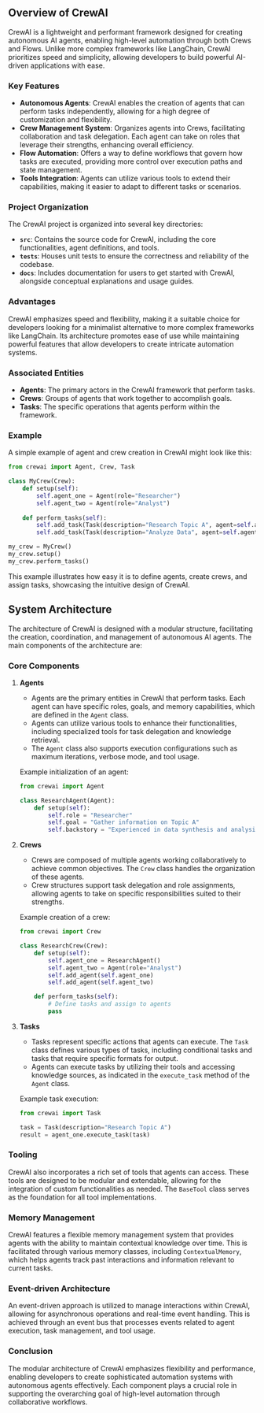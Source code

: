 ## Overview of CrewAI

CrewAI is a lightweight and performant framework designed for creating autonomous AI agents, enabling high-level automation through both Crews and Flows. Unlike more complex frameworks like LangChain, CrewAI prioritizes speed and simplicity, allowing developers to build powerful AI-driven applications with ease.

### Key Features

- **Autonomous Agents**: CrewAI enables the creation of agents that can perform tasks independently, allowing for a high degree of customization and flexibility.
- **Crew Management System**: Organizes agents into Crews, facilitating collaboration and task delegation. Each agent can take on roles that leverage their strengths, enhancing overall efficiency.
- **Flow Automation**: Offers a way to define workflows that govern how tasks are executed, providing more control over execution paths and state management.
- **Tools Integration**: Agents can utilize various tools to extend their capabilities, making it easier to adapt to different tasks or scenarios.

### Project Organization

The CrewAI project is organized into several key directories:

- **`src`**: Contains the source code for CrewAI, including the core functionalities, agent definitions, and tools.
- **`tests`**: Houses unit tests to ensure the correctness and reliability of the codebase.
- **`docs`**: Includes documentation for users to get started with CrewAI, alongside conceptual explanations and usage guides.

### Advantages

CrewAI emphasizes speed and flexibility, making it a suitable choice for developers looking for a minimalist alternative to more complex frameworks like LangChain. Its architecture promotes ease of use while maintaining powerful features that allow developers to create intricate automation systems.

### Associated Entities

- **Agents**: The primary actors in the CrewAI framework that perform tasks.
- **Crews**: Groups of agents that work together to accomplish goals.
- **Tasks**: The specific operations that agents perform within the framework.

### Example

A simple example of agent and crew creation in CrewAI might look like this:

```python
from crewai import Agent, Crew, Task

class MyCrew(Crew):
    def setup(self):
        self.agent_one = Agent(role="Researcher")
        self.agent_two = Agent(role="Analyst")
        
    def perform_tasks(self):
        self.add_task(Task(description="Research Topic A", agent=self.agent_one))
        self.add_task(Task(description="Analyze Data", agent=self.agent_two))

my_crew = MyCrew()
my_crew.setup()
my_crew.perform_tasks()
```

This example illustrates how easy it is to define agents, create crews, and assign tasks, showcasing the intuitive design of CrewAI.
## System Architecture

The architecture of CrewAI is designed with a modular structure, facilitating the creation, coordination, and management of autonomous AI agents. The main components of the architecture are:

### Core Components

1. **Agents**
   - Agents are the primary entities in CrewAI that perform tasks. Each agent can have specific roles, goals, and memory capabilities, which are defined in the `Agent` class. 
   - Agents can utilize various tools to enhance their functionalities, including specialized tools for task delegation and knowledge retrieval.
   - The `Agent` class also supports execution configurations such as maximum iterations, verbose mode, and tool usage.

   Example initialization of an agent:
   ```python
   from crewai import Agent

   class ResearchAgent(Agent):
       def setup(self):
           self.role = "Researcher"
           self.goal = "Gather information on Topic A"
           self.backstory = "Experienced in data synthesis and analysis."
   ```

2. **Crews**
   - Crews are composed of multiple agents working collaboratively to achieve common objectives. The `Crew` class handles the organization of these agents.
   - Crew structures support task delegation and role assignments, allowing agents to take on specific responsibilities suited to their strengths.

   Example creation of a crew:
   ```python
   from crewai import Crew

   class ResearchCrew(Crew):
       def setup(self):
           self.agent_one = ResearchAgent()
           self.agent_two = Agent(role="Analyst")
           self.add_agent(self.agent_one)
           self.add_agent(self.agent_two)

       def perform_tasks(self):
           # Define tasks and assign to agents
           pass
   ```

3. **Tasks**
   - Tasks represent specific actions that agents can execute. The `Task` class defines various types of tasks, including conditional tasks and tasks that require specific formats for output.
   - Agents can execute tasks by utilizing their tools and accessing knowledge sources, as indicated in the `execute_task` method of the `Agent` class.

   Example task execution:
   ```python
   from crewai import Task

   task = Task(description="Research Topic A")
   result = agent_one.execute_task(task)
   ```

### Tooling
CrewAI also incorporates a rich set of tools that agents can access. These tools are designed to be modular and extendable, allowing for the integration of custom functionalities as needed. The `BaseTool` class serves as the foundation for all tool implementations.

### Memory Management
CrewAI features a flexible memory management system that provides agents with the ability to maintain contextual knowledge over time. This is facilitated through various memory classes, including `ContextualMemory`, which helps agents track past interactions and information relevant to current tasks.

### Event-driven Architecture
An event-driven approach is utilized to manage interactions within CrewAI, allowing for asynchronous operations and real-time event handling. This is achieved through an event bus that processes events related to agent execution, task management, and tool usage.

### Conclusion
The modular architecture of CrewAI emphasizes flexibility and performance, enabling developers to create sophisticated automation systems with autonomous agents effectively. Each component plays a crucial role in supporting the overarching goal of high-level automation through collaborative workflows.